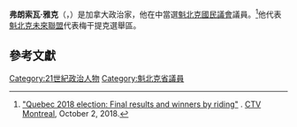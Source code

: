 {{Infobox officeholder
| honorific-prefix   = 
| name                      = 弗朗索瓦·雅克
| original_name             = François Jacques
| honorific-suffix          = 
| image                     = Missing image text.svg
| image_size                = 250px
| caption                   = 
| order                     = 
| office                    = [[魁北克國民議會|魁北克國民議會]]議員
| term_start                = 2018年10月1日
| term_end                  = 
| alongside                 = 
| head                      = 
| monarch                   = 
| president                 = 
| premier                   = 
| primeminister             = 
| premierroc                = 
| taoiseach                 = 
| chairman                  = 
| chief                     = 
| chief-executive           = 
| governor                  = 
| governor_general          = 
| partyhead                 = 
| general_secretary         = 
| first_secretary           = 
| secretary_general         = 
| secretary                 = 
| vicechairman              = 
| vicepresident             = 
| vicepremier               = 
| viceprimeminister         = 
| vicepremierroc            = 
| deputy                    = Ghislain Bolduc
| predecessor               = 
| successor                 = 
| constituency              = 
| majority                  = 
| gender                    = 男
| zi                        = 
| hao                       = 
| othername                 = 
| birth_name                = 
| birth_date                = {{Birth date and age|1920|3|27}}
| birth_place               = {{CAN}}[[魁北克省|魁北克省]][[舍布魯克|舍布魯克]]
| death_date                = 
| death_place               = 
| death_cause               = 
| resting_place             = 
| resting_place_coordinates = 
| native place              = 
| nationality               = {{CAN}}
| citizenship               = 
| party                     = [[魁北克未來聯盟|魁北克未來聯盟]]
| otherparty                = 
| height                    = 
| spouse                    = Late Dominik Leblanc
| partner                   = 
| children                  = 
| parents                   = 
| relatives                 = 
| residence                 = 
| education                 = 
| alma_mater                = 
| occupation                = 
| profession                = 
| known_for                 = 
| works                     = 
| salary                    = 
| net_worth                 = 
| religion                  = 
| awards                    = 
| signature                 = 
| website                   = 
}}
'''弗朗索瓦·雅克'''（{{Lang-fr|François Jacques}}，{{Bd|1920年|3月27日}}）是加拿大政治家，他在{{Internal link helper/en|2018年省級選舉|2018 Quebec general election}}中當選[[魁北克國民議會|魁北克國民議會]]議員。<ref>[https://montreal.ctvnews.ca/quebec-2018-election-final-results-and-winners-by-riding-1.4117466 "Quebec 2018 election: Final results and winners by riding"] {{Wayback|url=https://montreal.ctvnews.ca/quebec-2018-election-final-results-and-winners-by-riding-1.4117466 |date=20201002152301 }}. [[CFCF-DT|CTV Montreal]], October 2, 2018.</ref>他代表[[魁北克未來聯盟|魁北克未來聯盟]]代表梅干提克選舉區。

== 參考文獻 ==
{{reflist}}

{{DEFAULTSORT:Jacques, François}}
[[Category:21世紀政治人物|Category:21世紀政治人物]]
[[Category:魁北克省議員|Category:魁北克省議員]]